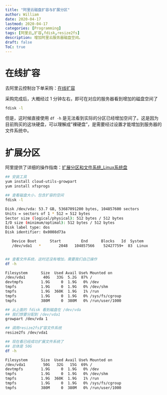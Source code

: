 ```yaml
---
title: "阿里云磁盘扩容与扩展分区"
author: William
date: 2020-04-17
lastmod: 2020-04-17
categories: [Programming]
tags: [阿里云,扩容,fdisk,resize2fs]
description: 增加阿里云服务器磁盘空间。
draft: false
ToC: true
---
```


# 在线扩容
去阿里云控制台下单采购：[在线扩容](https://help.aliyun.com/document_detail/113316.html)

采购完成后，大概经过 1 分钟左右，即可在对应的服务器看到增加的磁盘空间了

```bash
fdisk -l
```

但是，这时候直接使用 `df -h` 是无法看到实际的分区已经增加空间了。这是因为目前购买的这块硬盘，可以理解成"裸硬盘"，是需要经过设置才能增加到服务器的文件系统中。

# 扩展分区

阿里提供了详细的操作指南：[扩展分区和文件系统_Linux系统盘](https://help.aliyun.com/document_detail/111738.html?spm=a2c4g.11186623.2.30.7801216cEJrwpF#concept-ocb-htw-dhb)

```bash
## 安装工具
yum install cloud-utils-growpart
yum install xfsprogs

## 查看磁盘大小，包含扩容的空间
fdisk -l

Disk /dev/vda: 53.7 GB, 53687091200 bytes, 104857600 sectors
Units = sectors of 1 * 512 = 512 bytes
Sector size (logical/physical): 512 bytes / 512 bytes
I/O size (minimum/optimal): 512 bytes / 512 bytes
Disk label type: dos
Disk identifier: 0x0008d73a

   Device Boot      Start         End      Blocks   Id  System
   /dev/vda1   *        2048   104857566    52427759+  83  Linux


## 查看文件系统，这时还没有增加，需要我们自己操作
df -h

Filesystem      Size  Used Avail Use% Mounted on
/dev/vda1        40G   33G  5.2G  87% /
devtmpfs        1.9G     0  1.9G   0% /dev
tmpfs           1.9G     0  1.9G   0% /dev/shm
tmpfs           1.9G  360K  1.9G   1% /run
tmpfs           1.9G     0  1.9G   0% /sys/fs/cgroup
tmpfs           380M     0  380M   0% /run/user/1000

## 从上面的 fdisk 看到磁盘在 /dev/vda
## 我们想要分配到 /dev/vda1
growpart /dev/vda 1

## 调用resize2fs扩容文件系统
resize2fs /dev/vda1

## 现在看已经成功扩展文件系统了
## 总体是 50G
df -h

Filesystem      Size  Used Avail Use% Mounted on
/dev/vda1        50G   32G   15G  69% /
devtmpfs        1.9G     0  1.9G   0% /dev
tmpfs           1.9G     0  1.9G   0% /dev/shm
tmpfs           1.9G  360K  1.9G   1% /run
tmpfs           1.9G     0  1.9G   0% /sys/fs/cgroup
tmpfs           380M     0  380M   0% /run/user/1000

```
